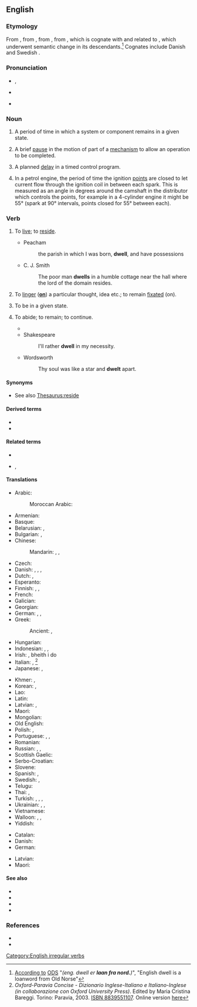 ==English==

===Etymology===
From {{inh|en|enm|dwellen|t=delay, hinder, detain; linger, remain}}, from {{inh|en|ang|dwellan|t=to mislead, deceive; be led into error, stray}}, from {{inh|en|gem-pro|*dwaljaną|t=to hold up, delay; hesitate}}, from {{der|en|ine-pro|*dʰwelH-|t=to whirl, swirl, blur, obfuscate}}, which is cognate with {{cog|non|dvelja}} and related to {{cog|gem-pro|*dwelaną|t=to go astray}}, which underwent semantic change in its descendants.<ref>[http://ordnet.dk/ods/opslag?id=437404 According to] [[:da:ODS|ODS]] "''(eng. dwell er '''laan fra nord.''')''", "English dwell is a loanword from Old Norse"</ref> Cognates include Danish {{m|da|dvæle|t=to linger, dwell}} and Swedish {{m|sv|dväljas|t=to dwell, reside}}.

===Pronunciation===
* {{enPR|dwĕl}}, {{IPA|en|/dwɛl/}}
* {{audio|en|en-us-dwell.ogg|Audio (US)}}

* {{rhymes|en|ɛl}}

===Noun===
{{en-noun}}

# {{lb|en|engineering}} A period of time in which a system or component remains in a given state.
# {{lb|en|engineering}} A brief [[pause]] in the motion of part of a [[mechanism]] to allow an operation to be completed.
# {{lb|en|electrical engineering}} A planned [[delay]] in a timed control program.
# {{lb|en|automotive}} In a petrol engine, the period of time the ignition [[points]] are closed to let current flow through the ignition coil in between each spark. This is measured as an angle in degrees around the camshaft in the distributor which controls the points, for example in a 4-cylinder engine it might be 55° (spark at 90° intervals, points closed for 55° between each).

===Verb===
{{en-verb|dwells|dwelling|dwelt|past2=dwelled|past2_qual=mostly US}}

# {{lb|en|intransitive|now|_|literary}} To [[live]]; to [[reside]].
#* Peacham
#*: the parish in which I was born, '''dwell''', and have possessions
#* C. J. Smith
#*: The poor man '''dwells''' in a humble cottage near the hall where the lord of the domain resides.
# {{lb|en|intransitive}} To [[linger]] ('''[[on]]''') a particular thought, idea etc.; to remain [[fixated]] (on).
# {{lb|en|intransitive|engineering}} To be in a given state.
# {{lb|en|intransitive}} To abide; to remain; to continue.
#* {{RQ:Spenser Faerie Queene|year=1596.2|book=VI|canto=XII|stanza=17|page=512|passage= My liefe (ſayd ſhe) ye know, that long ygo, / Whileſt ye in durance '''dwelt''', ye to me gaue / A little mayde, the which ye chylded tho ; / The ſame againe if now ye liſt to haue, / The ſame is yonder Lady, whom high God did ſaue.}}
#* Shakespeare
#*: I'll rather '''dwell''' in my necessity.
#* Wordsworth
#*: Thy soul was like a star and '''dwelt''' apart.

====Synonyms====
* {{sense|live, reside}} See also [[Thesaurus:reside]]

====Derived terms====
* {{l|en|bedwell}}
* {{l|en|indwell}}

====Related terms====
* {{l|en|dwelling}}
* {{l|en|dwell on}}, {{l|en|dwell upon}}

====Translations====
{{trans-top|live, reside}}
* Arabic:
*: Moroccan Arabic: {{t|ary|سْكن|tr=skən}}
* Armenian: {{t-needed|hy}}
* Basque: {{t-needed|eu}}
* Belarusian: {{t|be|пражыва́ць|impf|sc=Cyrl}}, {{t|be|пражываць|impf|alt=жыць|sc=Cyrl}}
* Bulgarian: {{t+|bg|живе́я|impf}}, {{t+|bg|обита́вам|impf}}
* Chinese:
*: Mandarin: {{t+|cmn|居住|tr=jūzhù|sc=Hani}}, {{t+|cmn|住|tr=zhù|sc=Hani}}, {{t+|cmn|居留|tr=jūliú|sc=Hani}}
* Czech: {{t+|cs|bydlet}}
* Danish: {{t+|da|leve}}, {{t|da|forblive}}, {{t|da|bebo}}, {{t+|da|bo}}
* Dutch: {{t+|nl|rondhangen}}, {{t+|nl|verblijven}}
* Esperanto: {{t+|eo|loĝi}}
* Finnish: {{t+|fi|asua}}, {{t+|fi|oleskella}}, {{t+|fi|asustaa}}
* French: {{t+|fr|résider}}
* Galician: {{t|gl|residir}}
* Georgian: {{t-needed|ka}}
* German: {{t+|de|leben}}, {{t+|de|verbleiben}}, {{t+|de|wohnen}}
* Greek:
*: Ancient: {{t|grc|οἰκέω}}, {{t|grc|ναίω|sc=polytonic}} {{qualifier|Epic}}
* Hungarian: {{t+|hu|lakik}}
* Indonesian: {{t+|id|tinggal}}, {{t+|id|diam|alt=berdiam}}, {{t+|id|diam|alt=mendiami}}
* Irish: {{t|ga|cónaigh}}, bheith i do {{t|ga|cónaí|m|alt=chónaí}}
* Italian: {{t+check|it|abitare}}, {{t+check|it|dimorare}}<ref>''Oxford-Paravia Concise - Dizionario Inglese-Italiano e Italiano-Inglese (in collaborazione con Oxford University Press)''. Edited by Maria Cristina Bareggi. Torino: Paravia, 2003. [[W:Wikipedia:book sources|ISBN 8839551107]]. Online version [https://web.archive.org/web/20060421055758/http://oxfordparavia.it/ here]</ref><!-- what do we do with this? -->
* Japanese: {{t+|ja|住む|tr=sumu}}, {{t+|ja|居住|tr=kyojū suru|alt=居住する}}
{{trans-mid}}
* Khmer: {{t+|km|នៅ|sc=Mymr}}, {{t|km|រស់នៅ|sc=Mymr}}
* Korean: {{t+|ko|살다}}, {{t+|ko|거주하다}}
* Lao: {{t-needed|lo}}
* Latin: {{t|la|incolō}}
* Latvian: {{t|lv|mist}}, {{t+|lv|dzīvot}}
* Maori: {{t|mi|noho}}
* Mongolian: {{t-needed|mn}}
* Old English: {{t|ang|būan}}
* Polish: {{t+|pl|mieszkać}}, {{t+|pl|zamieszkiwać}}
* Portuguese: {{t+|pt|habitar}}, {{t+|pt|morar}}, {{qualifier|Brazil}} {{t+|pt|viver}}
* Romanian: {{t+|ro|trăi}}
* Russian: {{t+|ru|прожива́ть|impf}}, {{t+|ru|жить|impf}}, {{t+|ru|обита́ть|impf}}
* Scottish Gaelic: {{t|gd|còmhnaich}}
* Serbo-Croatian: {{t+|sh|boraviti|impf}}
* Slovene: {{t|sl|bivati}}
* Spanish: {{t+|es|habitar}}, {{t+|es|morar}}
* Swedish: {{t+|sv|bo}}, {{t+|sv|leva}}
* Telugu: {{t+|te|నివసించు}}
* Thai: {{t|th|อาศัยอยู่|tr=aa-sǎi-yùu}}, {{t+|th|อยู่|tr=yùu}}
* Turkish: {{t+|tr|oturmak}}, {{t+|tr|ikamet etmek}}, {{t+|tr|eğleşmek}}, {{t+|tr|kalmak}}
* Ukrainian: {{t+|uk|ме́шкати|impf|sc=Cyrl}}, {{t|uk|жи́ти|impf|sc=Cyrl}}, {{t+|uk|прожива́ти|impf|sc=Cyrl}}
* Vietnamese: {{t-needed|vi}}
* Walloon: {{t+|wa|dimorer}}, {{t+|wa|dimani}}, {{t+|wa|lodjî}}
* Yiddish: {{t|yi|וווינען}}
{{trans-bottom}}

{{trans-top|to linger on as thoughts}}
* Catalan: {{t+|ca|capficar-se}}
* Danish: {{t|da|dvæle}}
* German: {{t+|de|verweilen}}
{{trans-mid}}
* Latvian: {{t|lv|gremdēties}}
* Maori: {{t|mi|rauroha}}
{{trans-bottom}}

====See also====
* {{l|en|abide}}
* {{l|en|live}}
* {{l|en|reside}}
* {{l|en|stay}}

===References===
<references/>
* {{R:Century 1911}}
* {{R:Webster 1913}}

[[Category:English irregular verbs]]